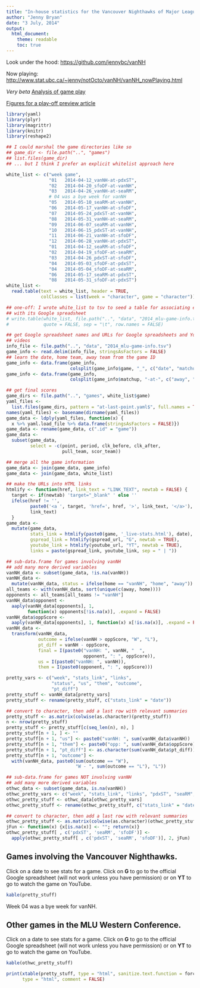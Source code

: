 ```yaml
---
title: "In-house statistics for the Vancouver Nighthawks of Major League Ultimate"
author: "Jenny Bryan"
date: "3 July, 2014"
output:
  html_document:
    theme: readable
    toc: true
---
```


Look under the hood: <https://github.com/jennybc/vanNH>

Now playing: <http://www.stat.ubc.ca/~jenny/notOcto/vanNH/vanNH_nowPlaying.html>

*Very beta* [Analysis of game play](analysis.html)

[Figures for a play-off preview article](2014-06-25_playoff-preview.html)

```r
library(yaml)
library(plyr)
library(magrittr)
library(knitr)
library(reshape2)

## I could marshal the game directories like so
## game_dir <- file.path("..", "games")
## list.files(game_dir)
## ... but I think I prefer an explicit whitelist approach here

white_list <- c("week game",
                "01   2014-04-12_vanNH-at-pdxST",
                "02   2014-04-20_sfoDF-at-vanNH",
                "03   2014-04-26_vanNH-at-seaRM",
                # 04 was a bye week for vanNH
                "05   2014-05-10_seaRM-at-vanNH",
                "06   2014-05-17_vanNH-at-sfoDF",
                "07   2014-05-24_pdxST-at-vanNH",
                "08   2014-05-31_vanNH-at-seaRM",
                "09   2014-06-07_seaRM-at-vanNH",
                "10   2014-06-15_pdxST-at-vanNH",
                "11   2014-06-21_vanNH-at-sfoDF",
                "12   2014-06-28_vanNH-at-pdxST",
                "01   2014-04-12_seaRM-at-sfoDF",
                "02   2014-04-19_sfoDF-at-seaRM",
                "03   2014-04-26_pdxST-at-sfoDF",
                "04   2014-05-03_sfoDF-at-pdxST",
                "04   2014-05-04_sfoDF-at-seaRM",
                "06   2014-05-17_seaRM-at-pdxST",
                "08   2014-05-31_sfoDF-at-pdxST")
white_list <-
  read.table(text = white_list, header = TRUE,
             colClasses = list(week = "character", game = "character"))

## one-off: I wrote white_list to tsv to seed a table for associating each game
## with its Google spreadsheet
# write.table(white_list, file.path("..", "data", "2014_mlu-game-info.tsv"),
#             quote = FALSE, sep = "\t", row.names = FALSE)

## get Google spreadsheet names and URLs for Google spreadsheets and YouTube
## videos
info_file <- file.path("..", "data", "2014_mlu-game-info.tsv")
game_info <- read.delim(info_file, stringsAsFactors = FALSE)
## learn the date, home team, away team from the game ID
game_info <- data.frame(game_info,
                        colsplit(game_info$game, "_", c("date", "matchup")))
game_info <- data.frame(game_info,
                        colsplit(game_info$matchup, "-at-", c("away", "home")))

## get final scores
game_dirs <- file.path("..", "games", white_list$game)
yaml_files <-
  list.files(game_dirs, pattern = "at-last-point.yaml$", full.names = TRUE)
names(yaml_files) <- basename(dirname(yaml_files))
game_data <- ldply(yaml_files, function(x) {
  x %>% yaml.load_file %>% data.frame(stringsAsFactors = FALSE)})
game_data <- rename(game_data, c(".id" = "game"))
game_data <-
  subset(game_data,
         select = -c(point, period, clk_before, clk_after,
                     pull_team, scor_team))

## merge all the game information
game_data <- join(game_data, game_info)
game_data <- join(game_data, white_list)

## make the URLs into HTML links
htmlify <- function(href, link_text = "LINK_TEXT", newtab = FALSE) {
  target <- if(newtab) 'target="_blank" ' else ''
  ifelse(href != '',
         paste0('<a ', target, 'href=', href, '>', link_text, '</a>'),
         link_text)
  }
game_data <-
  mutate(game_data,
         stats_link = htmlify(paste0(game, '_live-stats.html'), date),
         gspread_link = htmlify(gspread_url, "G", newtab = TRUE),
         youtube_link = htmlify(youtube_url, "YT", newtab = TRUE),
         links = paste(gspread_link, youtube_link, sep = " | "))

## sub-data.frame for games involving vanNH
## add many more derived variables
vanNH_data <- subset(game_data, !is.na(vanNH))
vanNH_data <-
  mutate(vanNH_data, status = ifelse(home == "vanNH", "home", "away"))
all_teams <- with(vanNH_data, sort(unique(c(away, home))))
opponents <- all_teams[all_teams != "vanNH"]
vanNH_data$opponent <- 
  aaply(vanNH_data[opponents], 1,
        function(x) opponents[!is.na(x)], .expand = FALSE)
vanNH_data$oppScore <- 
  aaply(vanNH_data[opponents], 1, function(x) x[!is.na(x)], .expand = FALSE)
vanNH_data <-
  transform(vanNH_data,
            outcome = ifelse(vanNH > oppScore, "W", "L"),
            pt_diff = vanNH - oppScore,
            final = I(paste0("vanNH: ", vanNH, "  ",
                             opponent, ": ", oppScore)),
            us = I(paste0("vanNH: ", vanNH)),
            them = I(paste0(opponent, ": ", oppScore)))

pretty_vars <- c("week", "stats_link", "links",
                 "status", "us", "them", "outcome",
                 "pt_diff")
pretty_stuff <- vanNH_data[pretty_vars]
pretty_stuff <- rename(pretty_stuff, c("stats_link" = "date"))

## convert to character, then add a last row with relevant summaries
pretty_stuff <- as.matrix(colwise(as.character)(pretty_stuff))
n <- nrow(pretty_stuff)
pretty_stuff <- pretty_stuff[c(seq_len(n), n), ]
pretty_stuff[n + 1, ] <- ""
pretty_stuff[n + 1, "us"] <- paste0("vanNH: ", sum(vanNH_data$vanNH))
pretty_stuff[n + 1, "them"] <- paste0("opp: ", sum(vanNH_data$oppScore))
pretty_stuff[n + 1, "pt_diff"] <- as.character(sum(vanNH_data$pt_diff))
pretty_stuff[n + 1, "outcome"] <- 
  with(vanNH_data, paste0(sum(outcome == "W"),
                          "W - ", sum(outcome == "L"), "L"))

## sub-data.frame for games NOT involving vanNH
## add many more derived variables
othwc_data <- subset(game_data, is.na(vanNH))
othwc_pretty_vars <- c("week", "stats_link", "links", "pdxST", "seaRM", "sfoDF")
othwc_pretty_stuff <- othwc_data[othwc_pretty_vars]
othwc_pretty_stuff <- rename(othwc_pretty_stuff, c("stats_link" = "date"))

## convert to character, then add a last row with relevant summaries
othwc_pretty_stuff <- as.matrix(colwise(as.character)(othwc_pretty_stuff))
jFun <- function(x) {x[is.na(x)] <- ""; return(x)}
othwc_pretty_stuff[ , c('pdxST', 'seaRM', 'sfoDF')] <- 
  apply(othwc_pretty_stuff[ , c('pdxST', 'seaRM', 'sfoDF')], 2, jFun)
```

## Games involving the Vancouver Nighthawks.

Click on a date to see stats for a game. Click on __G__ to go to the official Google spreadsheet (will not work unless you have permission) or on __YT__ to go to watch the game on YouTube.

```r
kable(pretty_stuff)
```

Week 04 was a bye week for vanNH.  

## Other games in the MLU Western Conference.

Click on a date to see stats for a game. Click on __G__ to go to the official Google spreadsheet (will not work unless you have permission) or on __YT__ to go to watch the game on YouTube.

```r
kable(othwc_pretty_stuff)
```

```r
print(xtable(pretty_stuff, type = "html", sanitize.text.function = force),
      type = "html", comment = FALSE)
```

